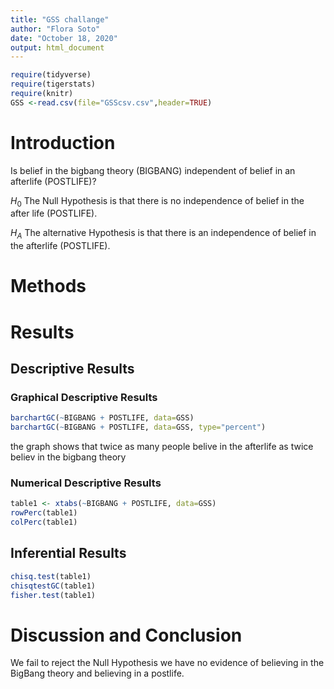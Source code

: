```yaml
---
title: "GSS challange"
author: "Flora Soto"
date: "October 18, 2020"
output: html_document
---
```


```r
require(tidyverse)
require(tigerstats)
require(knitr)
GSS <-read.csv(file="GSScsv.csv",header=TRUE)
```

# Introduction

<!--In this section you explain what you are trying to show.  Where did the data come from?  What is the research or other question you are trying to answer?.  If you skimp in this section expect to be marked down in your grade. Paint a picture of the project a couple of paragraphs is expected!-->

Is belief in the bigbang theory (BIGBANG) independent of belief in an afterlife (POSTLIFE)?  

$H_0$ The Null Hypothesis is that there is no independence of belief in the after life (POSTLIFE).  

$H_A$ The alternative Hypothesis is that there is an independence of belief in the afterlife (POSTLIFE).

# Methods

<!--Decide on your methods:  use "variable analysis" or other appropriate descriptors.  Make sure to choose at least one graphical method and at least one numerical method. Discuss what data manipulations may be needed for example subsetting or other binning procedures and what sort of graphical displays and inferential tools will be used!-->

# Results

<!--Divide this section into two sub-sections:  One for your descriptive  results and one for your inferential results.!-->

## Descriptive Results

### Graphical Descriptive Results

<!--Graphical results here.  Make sure to show your code.  Provide appropriate labels for axes, giving units if possible, and provide a good title for the graph, too.  Use the graphical results to describe the patterns if any that exist in the data as focused toward the research question. Bottom line is to explain the features of the graph that are relevant to conforming or departing to what is expected by your null hypothesis !-->  



```r
barchartGC(~BIGBANG + POSTLIFE, data=GSS)
barchartGC(~BIGBANG + POSTLIFE, data=GSS, type="percent")

```
 the graph shows that twice as many people belive in the afterlife as twice believ in the bigbang theory   
  
### Numerical Descriptive Results  

<!--Numerical results go here. Use the numerical results to describe the patterns if any that exist in the data as focused toward the research question!-->  

```r
table1 <- xtabs(~BIGBANG + POSTLIFE, data=GSS)
rowPerc(table1)
colPerc(table1)
```


## Inferential Results

<!--State hypothesis clearly.  Make sure your discussion of the inferential test covers all the aspects that the test output produces, such as test statistic, p-value etc.  Make a decision about the null hypothesis, explain the assumptions on which the selected test/procedure was based, and why the chosen procedure satisfys the assumptions and is appropriate to answer the research question!-->  

```r
chisq.test(table1)
chisqtestGC(table1)
fisher.test(table1)
```


# Discussion and Conclusion

<!--Discussion and conclusion here.  If you found a relationship be sure to consider whether the relationship occurs because one of the variavbles causes the other, or whether they perhasps are related for some other reason.  Watch the chapter 6 videos from the GeorgeTown videos collection.!-->  

We fail to reject the Null Hypothesis  we have no evidence of believing in the BigBang theory and believing in a postlife. 
